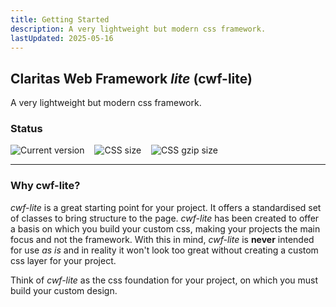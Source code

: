 ```yaml
---
title: Getting Started
description: A very lightweight but modern css framework.
lastUpdated: 2025-05-16
---
```


## Claritas Web Framework _lite_ (cwf-lite)

A very lightweight but modern css framework.

### Status

<div style="display: flex; gap: 1rem;">
  <img
    src="https://badgen.net/badge/Version/1.4.4/green"
    alt="Current version"
    style="margin: 0;"
  />
  <img
    src="https://badgen.net/badge/CSS size/270.30 kB/yellow"
    alt="CSS size"
    style="margin: 0;"
  />
  <img
    src="https://badgen.net/badge/CSS gzip size/24.30 kB/green"
    alt="CSS gzip size"
    style="margin: 0;"
  />
</div>

<hr />

### Why cwf-lite?

_cwf-lite_ is a great starting point for your project. It offers a standardised set of classes to bring structure to the page.
_cwf-lite_ has been created to offer a basis on which you build your custom css, making your projects the main focus and not the framework.
With this in mind, _cwf-lite_ is **never** intended for use _as is_ and in reality it won't look too great without creating a custom css layer for your project.

Think of _cwf-lite_ as the css foundation for your project, on which you must build your custom design.
